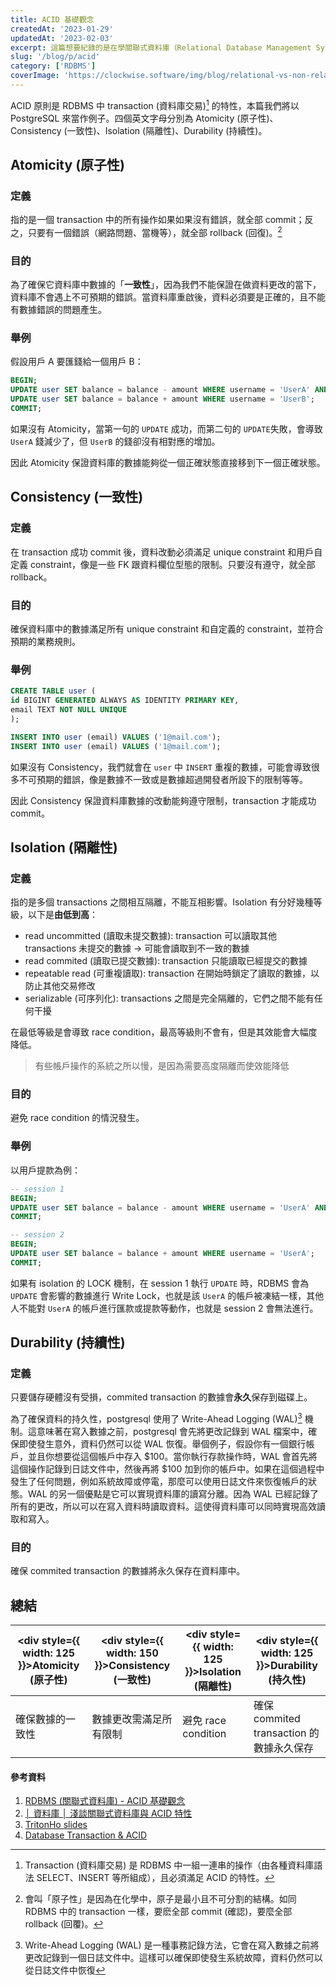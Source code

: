```yaml
---
title: ACID 基礎觀念
createdAt: '2023-01-29'
updatedAt: '2023-02-03'
excerpt: 這篇想要紀錄的是在學關聯式資料庫（Relational Database Management System, RDDMS）或是面試中很常會碰到的專有名詞 —— ACID。
slug: '/blog/p/acid'
category: ['RDBMS']
coverImage: 'https://clockwise.software/img/blog/relational-vs-non-relational-databases-advantages-and-disadvantages/header-background.jpg'
---
```


ACID 原則是 RDBMS 中 transaction (資料庫交易)[^1] 的特性，本篇我們將以 PostgreSQL 來當作例子。四個英文字母分別為
Atomicity (原子性)、Consistency (一致性)、Isolation (隔離性)、Durability (持續性)。

[^1]: Transaction (資料庫交易) 是 RDBMS 中一組一連串的操作（由各種資料庫語法 SELECT、INSERT 等所組成），且必須滿足 ACID 的特性。

## Atomicity (原子性)

### 定義

指的是一個 transaction 中的所有操作如果如果沒有錯誤，就全部 commit；反之，只要有一個錯誤（網路問題、當機等），就全部 rollback (回復)。[^2]

[^2]: 會叫「原子性」是因為在化學中，原子是最小且不可分割的結構。如同 RDBMS 中的 transaction 一樣，要麽全部 commit (確認)，要麼全部 rollback (回覆)。

### 目的

為了確保它資料庫中數據的「**一致性**」，因為我們不能保證在做資料更改的當下，資料庫不會遇上不可預期的錯誤。當資料庫重啟後，資料必須要是正確的，且不能有數據錯誤的問題產生。

### 舉例

假設用戶 A 要匯錢給一個用戶 B：

```sql
BEGIN;
UPDATE user SET balance = balance - amount WHERE username = 'UserA' AND balance >= amount;
UPDATE user SET balance = balance + amount WHERE username = 'UserB';
COMMIT;
```

如果沒有 Atomicity，當第一句的 `UPDATE` 成功，而第二句的 `UPDATE`失敗，會導致 `UserA` 錢減少了，但
`UserB` 的錢卻沒有相對應的增加。

因此 Atomicity 保證資料庫的數據能夠從一個正確狀態直接移到下一個正確狀態。

## Consistency (一致性)

### 定義

在 transaction 成功 commit 後，資料改動必須滿足 unique constraint 和用戶自定義 constraint，像是一些 FK
跟資料欄位型態的限制。只要沒有遵守，就全部 rollback。

### 目的

確保資料庫中的數據滿足所有 unique constraint 和自定義的 constraint，並符合預期的業務規則。

### 舉例

```sql
CREATE TABLE user (
id BIGINT GENERATED ALWAYS AS IDENTITY PRIMARY KEY,
email TEXT NOT NULL UNIQUE
);

INSERT INTO user (email) VALUES ('1@mail.com');
INSERT INTO user (email) VALUES ('1@mail.com');
```

如果沒有 Consistency，我們就會在 `user` 中 `INSERT`
重複的數據，可能會導致很多不可預期的錯誤，像是數據不一致或是數據超過開發者所設下的限制等等。

因此 Consistency 保證資料庫數據的改動能夠遵守限制，transaction 才能成功 commit。

## Isolation (隔離性)

### 定義

指的是多個 transactions 之間相互隔離，不能互相影響。Isolation 有分好幾種等級，以下是**由低到高**：

- read uncommitted (讀取未提交數據): transaction 可以讀取其他 transactions 未提交的數據 → 可能會讀取到不一致的數據
- read commited (讀取已提交數據): transaction 只能讀取已經提交的數據
- repeatable read (可重複讀取): transaction 在開始時鎖定了讀取的數據，以防止其他交易修改
- serializable (可序列化): transactions 之間是完全隔離的，它們之間不能有任何干擾

在最低等級是會導致 race condition，最高等級則不會有，但是其效能會大幅度降低。

> 有些帳戶操作的系統之所以慢，是因為需要高度隔離而使效能降低

### 目的

避免 race condition 的情況發生。

### 舉例

以用戶提款為例：

```sql
-- session 1
BEGIN;
UPDATE user SET balance = balance - amount WHERE username = 'UserA' AND balance >= amount;
COMMIT;

-- session 2
BEGIN;
UPDATE user SET balance = balance + amount WHERE username = 'UserA';
COMMIT;
```

如果有 isolation 的 LOCK 機制，在 session 1 執行 `UPDATE` 時，RDBMS 會為 `UPDATE` 會影響的數據進行 Write
Lock，也就是該 `UserA` 的帳戶被凍結一樣，其他人不能對 `UserA` 的帳戶進行匯款或提款等動作，也就是 session 2 會無法進行。

## Durability (持續性)

### 定義

只要儲存硬體沒有受損，commited transaction 的數據會**永久**保存到磁碟上。

為了確保資料的持久性，postgresql 使用了 Write-Ahead Logging (WAL)[^3] 機制。這意味著在寫入數據之前，postgresql
會先將更改記錄到 WAL 檔案中，確保即使發生意外，資料仍然可以從 WAL 恢復。舉個例子，假設你有一個銀行帳戶，並且你想要從這個帳戶中存入
$100。當你執行存款操作時，WAL 會首先將這個操作記錄到日誌文件中，然後再將 $100 加到你的帳戶中。如果在這個過程中發生了任何問題，例如系統故障或停電，那麼可以使用日誌文件來恢復帳戶的狀態。WAL
的另一個優點是它可以實現資料庫的讀寫分離。因為 WAL 已經記錄了所有的更改，所以可以在寫入資料時讀取資料。這使得資料庫可以同時實現高效讀取和寫入。

[^3]: Write-Ahead Logging (WAL) 是一種事務記錄方法，它會在寫入數據之前將更改記錄到一個日誌文件中。這樣可以確保即使發生系統故障，資料仍然可以從日誌文件中恢復

### 目的

確保 commited transaction 的數據將永久保存在資料庫中。

## 總結

| <div style={{ width: 125 }}>Atomicity (原子性)</div> | <div style={{ width: 150 }}>Consistency (一致性)</div> | <div style={{ width: 125 }}>Isolation (隔離性)</div> | <div style={{ width: 125 }}>Durability (持久性)</div> |
| ---------------------------------------------------- | ------------------------------------------------------ | ---------------------------------------------------- | ----------------------------------------------------- |
| 確保數據的一致性                                     | 數據更改需滿足所有限制                                 | 避免 race condition                                  | 確保 commited transaction 的數據永久保存              |

#### 參考資料

1. [RDBMS (關聯式資料庫) - ACID 基礎觀念](https://blog.kennycoder.io/2020/01/21/RDBMS-%E9%97%9C%E8%81%AF%E5%BC%8F%E8%B3%87%E6%96%99%E5%BA%AB-ACID%E5%9F%BA%E7%A4%8E%E8%A7%80%E5%BF%B5/)
2. [│ 資料庫 │ 淺談關聯式資料庫與 ACID 特性](https://medium.com/appxtech/%E8%B3%87%E6%96%99%E5%BA%AB-%E6%B7%BA%E8%AB%87%E9%97%9C%E8%81%AF%E5%BC%8F%E8%B3%87%E6%96%99%E5%BA%AB%E8%88%87acid%E7%89%B9%E6%80%A7-83a1b4178981)
3. [TritonHo slides](https://github.com/TritonHo/slides)
4. [Database Transaction & ACID](https://oldmo860617.medium.com/database-transaction-acid-156a3b75845e)

